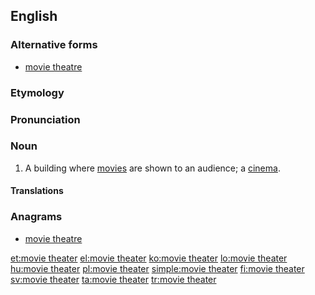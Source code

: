 ==English==

===Alternative forms===
* [[movie theatre]]

===Etymology===
{{compound|movie|theater|lang=en}}

===Pronunciation===
{{rfp|lang=en}}

===Noun===
{{en-noun|head=[[movie]] [[theater]]}}

# {{cx|US|lang=en}} A building where [[movie]]s are shown to an audience; a [[cinema]].

====Translations====
{{trans-see|cinema}}

===Anagrams===
* [[movie theatre#English|movie theatre]]

[[et:movie theater]]
[[el:movie theater]]
[[ko:movie theater]]
[[lo:movie theater]]
[[hu:movie theater]]
[[pl:movie theater]]
[[simple:movie theater]]
[[fi:movie theater]]
[[sv:movie theater]]
[[ta:movie theater]]
[[tr:movie theater]]